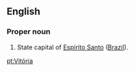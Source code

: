 {{also|vitória}}
==English==

===Proper noun===
{{infl|en|proper noun}}

#State capital of [[Espírito Santo]] ([[Brazil]]).

[[pt:Vitória]]
